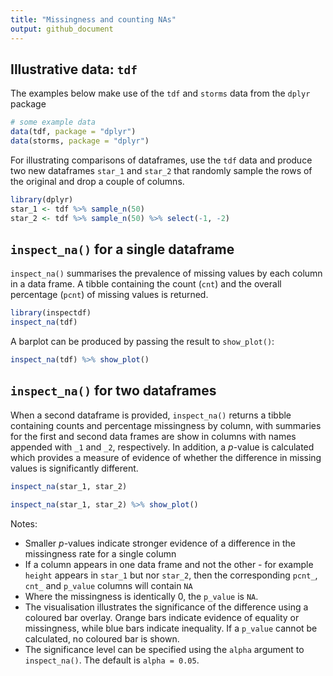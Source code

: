 ```yaml
---
title: "Missingness and counting NAs"
output: github_document
---
```


<!-- # ```{r, echo = FALSE} -->
<!-- # knitr::opts_chunk$set( -->
<!-- #   fig.path = "/vignettes/pkgdown/man/figures/inspect_na-" -->
<!-- # ) -->
<!-- # ``` -->
<!-- #  -->


Illustrative data: `tdf`
---

The examples below make use of the `tdf` and `storms` data from the `dplyr` package

```r
# some example data
data(tdf, package = "dplyr")
data(storms, package = "dplyr")
```

For illustrating comparisons of dataframes, use the `tdf` data and produce two new dataframes `star_1` and `star_2` that randomly sample the rows of the original and drop a couple of columns.

```r
library(dplyr)
star_1 <- tdf %>% sample_n(50)
star_2 <- tdf %>% sample_n(50) %>% select(-1, -2)
```



`inspect_na()` for a single dataframe
---

`inspect_na()` summarises the prevalence of missing values by each column in a data frame.  A tibble containing the count (`cnt`) and the overall percentage (`pcnt`) of missing values is returned.

```r
library(inspectdf)
inspect_na(tdf)
```

A barplot can be produced by passing the result to `show_plot()`:

```r
inspect_na(tdf) %>% show_plot()
```

`inspect_na()` for two dataframes
---

When a second dataframe is provided, `inspect_na()` returns a tibble containing counts and percentage missingness by column, with summaries for the first and second data frames are show in columns with names appended with `_1` and `_2`, respectively.  In addition, a $p$-value is calculated which provides a measure of evidence of whether the difference in missing values is significantly different.

```r
inspect_na(star_1, star_2)
```

```r
inspect_na(star_1, star_2) %>% show_plot()
```

Notes:

+ Smaller $p$-values indicate stronger evidence of a difference in the missingness rate for a single column
+ If a column appears in one data frame and not the other - for example `height` appears in `star_1` but nor `star_2`, then the corresponding `pcnt_`, `cnt_` and `p_value` columns will contain `NA`
+ Where the missingness is identically 0, the `p_value` is `NA`.
+ The visualisation illustrates the significance of the difference using a coloured bar overlay.  Orange bars indicate evidence of equality or missingness, while blue bars indicate inequality.  If a `p_value` cannot be calculated, no coloured bar is shown.
+ The significance level can be specified using the `alpha` argument to `inspect_na()`.  The default is `alpha = 0.05`.
